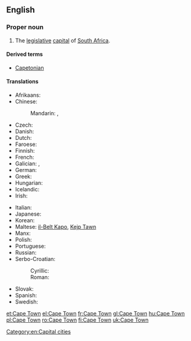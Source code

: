 ==English==

{{wikipedia}}

===Proper noun===
{{en-proper noun}}

# The [[legislative]] [[capital]] of [[South Africa]].

====Derived terms====
* [[Capetonian]]

====Translations====
{{trans-top|legislative capital of South Africa}}
* Afrikaans: {{t-|af|Kaapstad|n}}
* Chinese:
*: Mandarin: {{t|cmn|開普敦|sc=Hani}}, {{t|cmn|开普敦|tr=Kāipǔdūn|sc=Hani}}
* Czech: {{t-|cs|Kapské Město|n}}
* Danish: {{t-|da|Cape Town}}
* Dutch: {{t+|nl|Kaapstad|n}}
* Faroese: {{t-|fo|Høvdastaður|m}}
* Finnish: {{t+|fi|Kapkaupunki}}
* French: {{t+|fr|Le Cap|m}}
* Galician: {{t+|gl|Cidade do Cabo|f}}, {{t+|gl|Capetón}}
* German: {{t-|de|Kapstadt}}
* Greek: {{t-|el|Κέηπ Τάουν|tr=Kéip Táoun|n}}
* Hungarian: {{t+|hu|Fokváros}}
* Icelandic: {{t-|is|Höfðaborg}}
* Irish: {{t|ga|Baile na Rinne}}
{{trans-mid}}
* Italian: {{t-|it|Città del Capo|f}}
* Japanese: {{t-|ja|ケープタウン|tr=Kēputaun}}
* Korean: {{t-|ko|케이프타운|tr=Keipeutaun|sc=Hang}}
* Maltese: [[il-Belt Kapo]], [[Kejp Tawn]]
* Manx: {{t-|gv|Balley ny Rheynn|m}}
* Polish: {{t+|pl|Kapsztad|m}}
* Portuguese: {{t+|pt|Cidade do Cabo}}
* Russian: {{t+|ru|Кейптаун|m|tr=Kejptáun, Kéjptaun}}
* Serbo-Croatian:
*: Cyrillic: {{t-|sh|Кејптаун|m}}
*: Roman: {{t-|sh|Kejptaun|m}}
* Slovak: {{t-|sk|Kapské Mesto|n}}
* Spanish: {{t+|es|Ciudad del Cabo|f}}
* Swedish: {{t-|sv|Kapstaden}}
{{trans-bottom}}

[[Category:en:Capital cities]]

[[et:Cape Town]]
[[el:Cape Town]]
[[fr:Cape Town]]
[[gl:Cape Town]]
[[hu:Cape Town]]
[[pl:Cape Town]]
[[ro:Cape Town]]
[[fi:Cape Town]]
[[uk:Cape Town]]